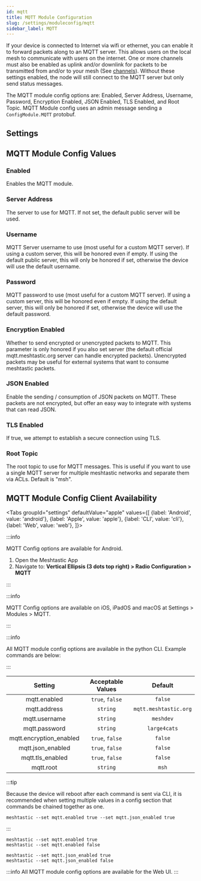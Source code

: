 ```yaml
---
id: mqtt
title: MQTT Module Configuration
slug: /settings/moduleconfig/mqtt
sidebar_label: MQTT
---
```



If your device is connected to Internet via wifi or ethernet, you can enable it to forward packets along to an MQTT server. This allows users on the local mesh to communicate with users on the internet. One or more channels must also be enabled as uplink and/or downlink for packets to be transmitted from and/or to your mesh (See [channels](/docs/settings/config/channels#downlink-enabled)). Without these settings enabled, the node will still connect to the MQTT server but only send status messages.

The MQTT module config options are: Enabled, Server Address, Username, Password, Encryption Enabled, JSON Enabled, TLS Enabled, and Root Topic. MQTT Module config uses an admin message sending a `ConfigModule.MQTT` protobuf.

## Settings

## MQTT Module Config Values

### Enabled

Enables the MQTT module.

### Server Address

The server to use for MQTT. If not set, the default public server will be used.

### Username

MQTT Server username to use (most useful for a custom MQTT server). If using a custom server, this will be honored even if empty. If using the default public server, this will only be honored if set, otherwise the device will use the default username.

### Password

MQTT password to use (most useful for a custom MQTT server). If using a custom server, this will be honored even if empty. If using the default server, this will only be honored if set, otherwise the device will use the default password.

### Encryption Enabled

Whether to send encrypted or unencrypted packets to MQTT. This parameter is only honored if you also set server (the default official mqtt.meshtastic.org server can handle encrypted packets). Unencrypted packets may be useful for external systems that want to consume meshtastic packets.

### JSON Enabled

Enable the sending / consumption of JSON packets on MQTT. These packets are not encrypted, but offer an easy way to integrate with systems that can read JSON.

### TLS Enabled

If true, we attempt to establish a secure connection using TLS.

### Root Topic

The root topic to use for MQTT messages. This is useful if you want to use a single MQTT server for multiple meshtastic networks and separate them via ACLs. Default is "msh".

## MQTT Module Config Client Availability

<Tabs
groupId="settings"
defaultValue="apple"
values={[
{label: 'Android', value: 'android'},
{label: 'Apple', value: 'apple'},
{label: 'CLI', value: 'cli'},
{label: 'Web', value: 'web'},
]}>
<TabItem value="android">

:::info

MQTT Config options are available for Android.

1. Open the Meshtastic App
2. Navigate to: **Vertical Ellipsis (3 dots top right) > Radio Configuration > MQTT**

:::

</TabItem>
<TabItem value="apple">

:::info

MQTT Config options are available on iOS, iPadOS and macOS at Settings > Modules > MQTT.

:::

</TabItem>
<TabItem value="cli">

:::info

All MQTT module config options are available in the python CLI. Example commands are below:

:::

|         Setting         | Acceptable Values |        Default      |
| :---------------------: | :---------------: | :-----------------: |
|      mqtt.enabled       |  `true`, `false`  |       `false`       |
|      mqtt.address       |     `string`      |`mqtt.meshtastic.org`|
|      mqtt.username      |     `string`      |       `meshdev`     |
|      mqtt.password      |     `string`      |     `large4cats`    |
| mqtt.encryption_enabled |  `true`, `false`  |        `false`      |
|    mqtt.json_enabled    |  `true`, `false`  |        `false`      |
|    mqtt.tls_enabled     |  `true`, `false`  |        `false`      |
|        mqtt.root        |     `string`      |         `msh`       |

:::tip

Because the device will reboot after each command is sent via CLI, it is recommended when setting multiple values in a config section that commands be chained together as one.

```shell title="Example:"
meshtastic --set mqtt.enabled true --set mqtt.json_enabled true
```

:::

```shell title="Enable/Disable MQTT Module"
meshtastic --set mqtt.enabled true
meshtastic --set mqtt.enabled false
```

```shell title="Enable/Disable MQTT JSON"
meshtastic --set mqtt.json_enabled true
meshtastic --set mqtt.json_enabled false
```

  </TabItem>
  <TabItem value="web">

:::info
All MQTT module config options are available for the Web UI.
:::

  </TabItem>
</Tabs>
